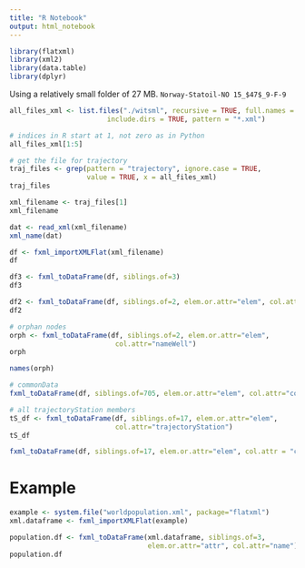 ```yaml
---
title: "R Notebook"
output: html_notebook
---
```



```r
library(flatxml)
library(xml2)
library(data.table)
library(dplyr)
```

Using a relatively small folder of 27 MB.
`Norway-Statoil-NO 15_$47$_9-F-9`

```r
all_files_xml <- list.files("./witsml", recursive = TRUE, full.names = TRUE, 
                        include.dirs = TRUE, pattern = "*.xml")

# indices in R start at 1, not zero as in Python
all_files_xml[1:5]
```


```r
# get the file for trajectory
traj_files <- grep(pattern = "trajectory", ignore.case = TRUE, 
                   value = TRUE, x = all_files_xml)
traj_files
```

```r
xml_filename <- traj_files[1]
xml_filename
```


```r
dat <- read_xml(xml_filename)
xml_name(dat)
```



```r
df <- fxml_importXMLFlat(xml_filename)
df
```

```r
df3 <- fxml_toDataFrame(df, siblings.of=3)
df3
```

```r
df2 <- fxml_toDataFrame(df, siblings.of=2, elem.or.attr="elem", col.attr="trajectory")
df2
```

```r
# orphan nodes
orph <- fxml_toDataFrame(df, siblings.of=2, elem.or.attr="elem", 
                          col.attr="nameWell")
orph
```

```r
names(orph)
```


```r
# commonData
fxml_toDataFrame(df, siblings.of=705, elem.or.attr="elem", col.attr="commonData")
```


```r
# all trajectoryStation members
tS_df <- fxml_toDataFrame(df, siblings.of=17, elem.or.attr="elem", 
                          col.attr="trajectoryStation")
tS_df
```

```r
fxml_toDataFrame(df, siblings.of=17, elem.or.attr="elem", col.attr = "commonData")
```




# Example

```r
example <- system.file("worldpopulation.xml", package="flatxml")
xml.dataframe <- fxml_importXMLFlat(example)
```


```r
population.df <- fxml_toDataFrame(xml.dataframe, siblings.of=3, 
                                  elem.or.attr="attr", col.attr="name")
population.df
```

```r

```

